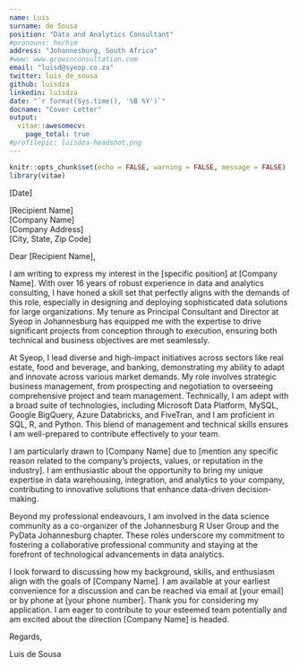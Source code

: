 ```yaml
---
name: Luis
surname: de Sousa
position: "Data and Analytics Consultant"
#pronouns: he/him
address: "Johannesburg, South Africa"
#www: www.growinconsultation.com
email: "luisd@syeop.co.za"
twitter: luis_de_sousa
github: luisdza
linkedin: luisdza
date: "`r format(Sys.time(), '%B %Y')`"
docname: "Cover Letter"
output:
  vitae::awesomecv:
    page_total: true
#profilepic: luisdza-headshot.png
---
```


```r
knitr::opts_chunk$set(echo = FALSE, warning = FALSE, message = FALSE)
library(vitae)
```

[Date]  

[Recipient Name]  
[Company Name]  
[Company Address]  
[City, State, Zip Code]  

Dear [Recipient Name],

I am writing to express my interest in the [specific position] at [Company Name]. With over 16 years of robust experience in data and analytics consulting, I have honed a skill set that perfectly aligns with the demands of this role, especially in designing and deploying sophisticated data solutions for large organizations. My tenure as Principal Consultant and Director at Syeop in Johannesburg has equipped me with the expertise to drive significant projects from conception through to execution, ensuring both technical and business objectives are met seamlessly.

At Syeop, I lead diverse and high-impact initiatives across sectors like real estate, food and beverage, and banking, demonstrating my ability to adapt and innovate across various market demands. My role involves strategic business management, from prospecting and negotiation to overseeing comprehensive project and team management. Technically, I am adept with a broad suite of technologies, including Microsoft Data Platform, MySQL, Google BigQuery, Azure Databricks, and FiveTran, and I am proficient in SQL, R, and Python. This blend of management and technical skills ensures I am well-prepared to contribute effectively to your team.

I am particularly drawn to [Company Name] due to [mention any specific reason related to the company's projects, values, or reputation in the industry]. I am enthusiastic about the opportunity to bring my unique expertise in data warehousing, integration, and analytics to your company, contributing to innovative solutions that enhance data-driven decision-making.

Beyond my professional endeavours, I am involved in the data science community as a co-organizer of the Johannesburg R User Group and the PyData Johannesburg chapter. These roles underscore my commitment to fostering a collaborative professional community and staying at the forefront of technological advancements in data analytics.

I look forward to discussing how my background, skills, and enthusiasm align with the goals of [Company Name]. I am available at your earliest convenience for a discussion and can be reached via email at [your email] or by phone at [your phone number]. Thank you for considering my application. I am eager to contribute to your esteemed team potentially and am excited about the direction [Company Name] is headed.

Regards,

Luis de Sousa
